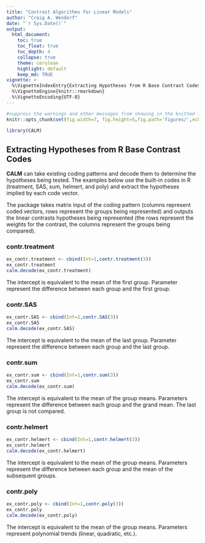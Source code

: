 ```yaml
---
title: "Contrast Algorithms for Linear Models"
author: "Craig A. Wendorf"
date: "`r Sys.Date()`"
output:
  html_document:
    toc: true
    toc_float: true
    toc_depth: 4
    collapse: true
    theme: cerulean
    highlight: default
    keep_md: TRUE
vignette: >
  %\VignetteIndexEntry{Extracting Hypotheses from R Base Contrast Codes}
  %\VignetteEngine{knitr::rmarkdown}
  %\VignetteEncoding{UTF-8}
---
```


```r
#suppress the warnings and other messages from showing in the knitted file.
knitr::opts_chunk$set(fig.width=7, fig.height=5,fig.path='figures/',echo=TRUE,warning=FALSE,message=FALSE)
```

```r
library(CALM)
```

## Extracting Hypotheses from R Base Contrast Codes

**CALM** can take existing coding patterns and decode them to determine the hypotheses being tested. The examples below use the built-in codes in R (treatment, SAS, sum, helmert, and poly) and extract the hypotheses implied by each code vector.

The package takes matrix input of the coding pattern (columns represent coded vectors, rows represent the groups being represented) and outputs the linear contrasts hypotheses being represented (the rows represent the weights for the contrast, the columns represent the groups being compared).

### contr.treatment

```r
ex_contr.treatment <- cbind(Int=1,contr.treatment(3))
ex_contr.treatment
calm.decode(ex_contr.treatment)
```

The intercept is equivalent to the mean of the first group. Parameter represent the difference between each group and the first group. 

### contr.SAS

```r
ex_contr.SAS <- cbind(Int=1,contr.SAS(3))
ex_contr.SAS
calm.decode(ex_contr.SAS)
```

The intercept is equivalent to the mean of the last group. Parameter represent the difference between each group and the last group.

### contr.sum

```r
ex_contr.sum <- cbind(Int=1,contr.sum(3))
ex_contr.sum
calm.decode(ex_contr.sum)
```

The intercept is equivalent to the mean of the group means. Parameters represent the difference between each group and the grand mean. The last group is not compared.

### contr.helmert

```r
ex_contr.helmert <- cbind(Int=1,contr.helmert(3))
ex_contr.helmert
calm.decode(ex_contr.helmert)
```

The intercept is equivalent to the mean of the group means. Parameters represent the difference between each group and the mean of the subsequent groups. 

### contr.poly

```r
ex_contr.poly <- cbind(Int=1,contr.poly(3))
ex_contr.poly
calm.decode(ex_contr.poly)
```

The intercept is equivalent to the mean of the group means. Parameters represent polynomial trends (linear, quadratic, etc.).
